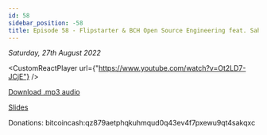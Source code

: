 ```yaml
---
id: 58
sidebar_position: -58
title: Episode 58 - Flipstarter & BCH Open Source Engineering feat. Sahid Miller
---
```



_Saturday, 27th August 2022_

<CustomReactPlayer
  url={"https://www.youtube.com/watch?v=Ot2LD7-JCjE"} />

[Download .mp3 audio](https://drive.google.com/file/d/1S5mD6N3rGaIokIqEr8JeUuE-ZMsJwqZN/view?usp=sharing)

[Slides](https://docs.google.com/presentation/d/1yfiEgO3MGvA6j2znW_oUe0kbE_WsukuaGL05AlU9gKc/edit?usp=sharing)

Donations: bitcoincash:qz879aetphqkuhmqud0q43ev4f7pxewu9qt4sakqxc
